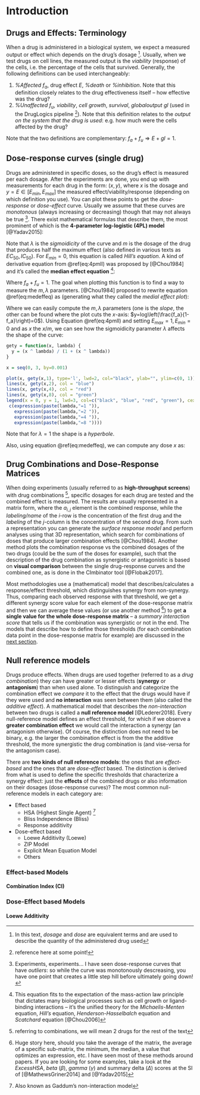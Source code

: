 # Introduction

## Drugs and Effects: Terminology {-}

When a drug is administered in a biological system, we expect a measured output or effect which depends on the drug’s dosage ^[In this text, *dosage* and *dose* are equivalent terms and are used to describe the quantity of the administered drug used].
Usually, when we test drugs on cell lines, the measured output is the *viability* (response) of the cells, i.e. the percentage of the cells that survived. Generally, the following definitions can be used interchangeably:

  1. *%Affected* $f_a$, drug effect $E$, *%death* or *%inhibition*. Note that this definition closely relates to the drug effectiveness itself – how effective was the drug?
  2. *%Unaffected* $f_u$, *viability*, *cell growth*, *survival*, *globaloutput* $gl$ (used in the DrugLogics pipeline ^[reference here at some point!]). Note that this definition relates to the *output on the system that the drug is used*: e.g. how much were the cells affected by the drug?

Note that the two definitions are complementary: $f_a+f_u \Rightarrow E+gl=1$.

## Dose-response curves (single drug) {-}

Drugs are administered in specific doses, so the drug’s effect is measured per each dosage. 
After the experiments are done, you end up with measurements for each drug in the form: $(x,y)$, where $x$ is the dosage and $y=E \in [E_{min},E_{max}]$  the measured effect/viability/response (depending on which definition you use). 
You can plot these points to get the *dose-response* or *dose-effect* curve. 
Usually we assume that these curves are *monotonous* (always increasing or decreasing) though that may not always be true ^[Experiments, experiments... I have seen dose-response curves that have *outliers*: so while the curve was monotonously descreasing, you have one point that creates a little step hill before ultimately going down!]. 
There exist mathematical formulas that describe them, the most prominent of which is the **4-parameter log-logistic (4PL) model** [@Yadav2015]:

\begin{equation} 
  E = \frac{E_{min}+E_{max}\left(\frac{x}{m}\right)^\lambda}{1+\left(\frac{x}{m}\right)^\lambda}
  (\#eq:4pmll)
\end{equation}

Note that $\lambda$ is the *sigmoidicity* of the curve and $m$ is the dosage of the drug that produces half the maximum effect (also defined in various texts as $EC_{50},IC_{50}$). For $E_{min}=0$, this equation is called *Hill’s equation*. 
A kind of derivative equation from \@ref(eq:4pmll) was proposed by [@Chou1984] and it’s called the **median effect equation** ^[This equation fits to the expectation of the mass-action law principle that dictates many biological processes such as cell growth or ligand-binding interactions – it’s the unified theory for the *Michaelis-Menten* equation, *Hill's* equation, *Henderson-Hasselbalch* equation and *Scatchard* equation [@Chou2006]]:

\begin{equation} 
  \frac{f_a}{f_u} = \frac{y-E_{min}}{E_{max}-y}=\left(\frac{x}{m}\right)^\lambda
  (\#eq:medeffeq)
\end{equation}

Where $f_a+f_u=1$. 
The goal when plotting this function is to find a way to measure the $m,\lambda$ parameters. 
[@Chou1984] proposed to rewrite equation \@ref(eq:medeffeq) as (generating what they called the *medial effect plot*):

\begin{equation}
  log\left(\frac{f_a}{1-f_a}\right)=\lambda\log x-\lambda\log m
  (\#eq:medeffplot)
\end{equation}

Where we can easily compute the $m,\lambda$ parameters (one is the *slope*, the other can be found where the plot cuts the $x$-axis: $y=log\left(\frac{f_a}{1-f_a}\right)=0$). 
Using Equation \@ref(eq:4pmll) and setting $E_{max}=1,E_{min}=0$ and as $x$ the $x/m$, we can see how the sigmoidicity parameter $\lambda$ affects the shape of the curve:

```r
gety = function(x, lambda) {
  y = (x ^ lambda) / (1 + (x ^ lambda))
}

x = seq(0, 3, by=0.001)

plot(x, gety(x,1), type='l', lwd=2, col="black", ylab="", ylim=c(0, 1))
lines(x, gety(x,2), col = "blue") 
lines(x, gety(x,4), col = "red")
lines(x, gety(x,8), col = "green") 
legend(x = 0, y = 1, lwd=3, col=c("black", "blue", "red", "green"), cex = 1, 
 c(expression(paste(lambda,"=1 ")),
   expression(paste(lambda,"=2 ")),
   expression(paste(lambda,"=4 ")),
   expression(paste(lambda,"=8 "))))
```

Note that for $\lambda=1$ the shape is a *hyperbole*.

Also, using equation \@ref(eq:medeffeq), we can compute any dose $x$ as:

\begin{equation}
  x = m\left(\frac{f_a}{f_u}\right)^{1/\lambda} = m\left(\frac{y-E_{min}}{E_{max}-y}\right)^{1/\lambda}
  (\#eq:medeffeq2)
\end{equation}

## Drug Combinations and Dose-Response Matrices {-}

When doing experiments (usually referred to as **high-throughput screens**) with drug combinations ^[referring to combinations, we will mean 2 drugs for the rest of the text], specific dosages for each drug are tested and the combined effect is measured. 
The results are usually represented in a matrix form, where the $a_{i,j}$ element is the combined response, while the *labeling/name* of the $i$-row is the concentration of the first drug and the *labeling* of the $j$-column is the concentration of the second drug. 
From such a representation you can generate the *surface response model* and perform analyses using that 3D representation, which search for combinations of doses that produce larger combination effects [@Chou1984]. 
Another method plots the combination response vs the combined dosages of the two drugs (could be the sum of the doses for example), such that the description of the drug combination as synergistic or antagonistic is based on **visual comparison** between the single drug-response curves and the combined one, as is done in the CImbinator tool [@Flobak2017].

Most methodologies use a (mathematical) model that describes/calculates a response/effect threshold, which distinguishes synergy from non-synergy.
Thus, comparing each observed response with that threshold, we get a different synergy score value for each element of the dose-response matrix and then we can average these values (or use another method ^[Huge story here, should you take the average of the matrix, the average of a specific sub-matrix, the minimum, the median, a value that optimizes an expression, etc. I have seen most of these methods around papers. If you are looking for some examples, take a look at the *ExcessHSA*, *beta* ($\beta$), *gamma* ($\gamma$) and summary delta ($\Delta$) scores at the SI of [@MathewsGriner2014] and [@Yadav2015]]) to get **a single value for the whole dose-response matrix** – a *summary interaction score* that tells us if the combination was synergistic or not in the end. 
The models that describe how to define those thresholds (for each combination data point in the dose-response matrix for example) are discussed in the [next section](#null-reference-models).

## Null reference models {-}

Drugs produce effects. 
When drugs are used together (referred to as a *drug combination*) they can have greater or lesser effects (**synergy** or **antagonism**) than when used alone. 
To distinguish and categorize the combination effect we *compare* it to the effect that the drugs would have if they were used and **no interaction** was seen between them (also called the *additive effect*). 
A mathematical model that describes the *non-interaction* between two drugs is called a **null reference model** [@Lederer2018]. 
Every null-reference model defines an effect threshold, for which if we observe a **greater combination effect** we would call the interaction a synergy (an antagonism otherwise). Of course, the distinction does not need to be binary, e.g. the larger the combination effect is from the the additive threshold, the more synergistic the drug combination is (and vise-versa for the antagonism case).

There are **two kinds of null reference models**: the ones that are *effect-based* and the ones that are *dose-effect* based. 
The distinction is derived from what is used to define the specific thresholds that characterize a synergy effect: just the **effects** of the combined drugs or also information on their dosages (dose-response curves)? The most common null-reference models in each category are:

- Effect based
  - HSA (Highest Single Agent) ^[Also known as Gaddum’s non-interaction model]
  - Bliss Independence (Bliss)
  - Response additivity
- Dose-effect based
  - Loewe Additivity (Loewe)
  - ZIP Model
  - Explicit Mean Equation Model
  - Others
  
### Effect-based Models {-}

#### Combination Index (CI) {-}

### Dose-Effect based Models {-}

#### Loewe Additivity {-}

